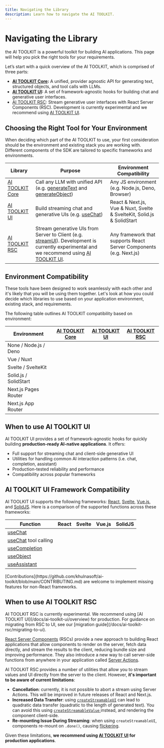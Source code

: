 ```yaml
---
title: Navigating the Library
description: Learn how to navigate the AI TOOLKIT.
---
```


# Navigating the Library

the AI TOOLKIT is a powerful toolkit for building AI applications. This page will help you pick the right tools for your requirements.

Let’s start with a quick overview of the AI TOOLKIT, which is comprised of three parts:

- **[AI TOOLKIT Core](/docs/ai-toolkit-core/overview):** A unified, provider agnostic API for generating text, structured objects, and tool calls with LLMs.
- **[AI TOOLKIT UI](/docs/ai-toolkit-ui/overview):** A set of framework-agnostic hooks for building chat and generative user interfaces.
- [AI TOOLKIT RSC](/docs/ai-toolkit-rsc/overview): Stream generative user interfaces with React Server Components (RSC). Development is currently experimental and we recommend using [AI TOOLKIT UI](/docs/ai-toolkit-ui/overview).

## Choosing the Right Tool for Your Environment

When deciding which part of the AI TOOLKIT to use, your first consideration should be the environment and existing stack you are working with. Different components of the SDK are tailored to specific frameworks and environments.

| Library                                           | Purpose                                                                                                                                                                                                              | Environment Compatibility                                              |
| ------------------------------------------------- | -------------------------------------------------------------------------------------------------------------------------------------------------------------------------------------------------------------------- | ---------------------------------------------------------------------- |
| [AI TOOLKIT Core](/docs/ai-toolkit-core/overview) | Call any LLM with unified API (e.g. [generateText](/docs/reference/ai-toolkit-core/generate-text) and [generateObject](/docs/reference/ai-toolkit-core/generate-object))                                             | Any JS environment (e.g. Node.js, Deno, Browser)                       |
| [AI TOOLKIT UI](/docs/ai-toolkit-ui/overview)     | Build streaming chat and generative UIs (e.g. [useChat](/docs/reference/ai-toolkit-ui/use-chat))                                                                                                                     | React & Next.js, Vue & Nuxt, Svelte & SvelteKit, Solid.js & SolidStart |
| [AI TOOLKIT RSC](/docs/ai-toolkit-rsc/overview)   | Stream generative UIs from Server to Client (e.g. [streamUI](/docs/reference/ai-toolkit-rsc/stream-ui)). Development is currently experimental and we recommend using [AI TOOLKIT UI](/docs/ai-toolkit-ui/overview). | Any framework that supports React Server Components (e.g. Next.js)     |

## Environment Compatibility

These tools have been designed to work seamlessly with each other and it's likely that you will be using them together. Let's look at how you could decide which libraries to use based on your application environment, existing stack, and requirements.

The following table outlines AI TOOLKIT compatibility based on environment:

| Environment           | [AI TOOLKIT Core](/docs/ai-toolkit-core/overview) | [AI TOOLKIT UI](/docs/ai-toolkit-ui/overview) | [AI TOOLKIT RSC](/docs/ai-toolkit-rsc/overview) |
| --------------------- | ------------------------------------------------- | --------------------------------------------- | ----------------------------------------------- |
| None / Node.js / Deno | <Check size={18} />                               | <Cross size={18} />                           | <Cross size={18} />                             |
| Vue / Nuxt            | <Check size={18} />                               | <Check size={18} />                           | <Cross size={18} />                             |
| Svelte / SvelteKit    | <Check size={18} />                               | <Check size={18} />                           | <Cross size={18} />                             |
| Solid.js / SolidStart | <Check size={18} />                               | <Check size={18} />                           | <Cross size={18} />                             |
| Next.js Pages Router  | <Check size={18} />                               | <Check size={18} />                           | <Cross size={18} />                             |
| Next.js App Router    | <Check size={18} />                               | <Check size={18} />                           | <Check size={18} />                             |

## When to use AI TOOLKIT UI

AI TOOLKIT UI provides a set of framework-agnostic hooks for quickly building **production-ready AI-native applications**. It offers:

- Full support for streaming chat and client-side generative UI
- Utilities for handling common AI interaction patterns (i.e. chat, completion, assistant)
- Production-tested reliability and performance
- Compatibility across popular frameworks

## AI TOOLKIT UI Framework Compatibility

AI TOOLKIT UI supports the following frameworks: [React](https://react.dev/), [Svelte](https://svelte.dev/), [Vue.js](https://vuejs.org/), and [SolidJS](https://www.solidjs.com/). Here is a comparison of the supported functions across these frameworks:

| Function                                                       | React               | Svelte              | Vue.js              | SolidJS             |
| -------------------------------------------------------------- | ------------------- | ------------------- | ------------------- | ------------------- |
| [useChat](/docs/reference/ai-toolkit-ui/use-chat)              | <Check size={18} /> | <Check size={18} /> | <Check size={18} /> | <Check size={18} /> |
| [useChat](/docs/reference/ai-toolkit-ui/use-chat) tool calling | <Check size={18} /> | <Check size={18} /> | <Cross size={18} /> | <Check size={18} /> |
| [useCompletion](/docs/reference/ai-toolkit-ui/use-completion)  | <Check size={18} /> | <Check size={18} /> | <Check size={18} /> | <Check size={18} /> |
| [useObject](/docs/reference/ai-toolkit-ui/use-object)          | <Check size={18} /> | <Cross size={18} /> | <Cross size={18} /> | <Cross size={18} /> |
| [useAssistant](/docs/reference/ai-toolkit-ui/use-assistant)    | <Check size={18} /> | <Check size={18} /> | <Check size={18} /> | <Cross size={18} /> |

<Note>
  [Contributions](https://github.com/khulnasoft/ai-toolkit/blob/main/CONTRIBUTING.md)
  are welcome to implement missing features for non-React frameworks.
</Note>

## When to use AI TOOLKIT RSC

<Note type="warning">
  AI TOOLKIT RSC is currently experimental. We recommend using [AI TOOLKIT
  UI](/docs/ai-toolkit-ui/overview) for production. For guidance on migrating
  from RSC to UI, see our [migration
  guide](/docs/ai-toolkit-rsc/migrating-to-ui).
</Note>

[React Server Components](https://nextjs.org/docs/app/building-your-application/rendering/server-components)
(RSCs) provide a new approach to building React applications that allow components
to render on the server, fetch data directly, and stream the results to the client,
reducing bundle size and improving performance. They also introduce a new way to
call server-side functions from anywhere in your application called [Server Actions](https://nextjs.org/docs/app/building-your-application/data-fetching/server-actions-and-mutations).

AI TOOLKIT RSC provides a number of utilities that allow you to stream values and UI directly from the server to the client. However, **it's important to be aware of current limitations**:

- **Cancellation**: currently, it is not possible to abort a stream using Server Actions. This will be improved in future releases of React and Next.js.
- **Increased Data Transfer**: using [`createStreamableUI`](/docs/reference/ai-toolkit-rsc/create-streamable-ui) can lead to quadratic data transfer (quadratic to the length of generated text). You can avoid this using [ `createStreamableValue` ](/docs/reference/ai-toolkit-rsc/create-streamable-value) instead, and rendering the component client-side.
- **Re-mounting Issue During Streaming**: when using `createStreamableUI`, components re-mount on `.done()`, causing [flickering](https://github.com/khulnasoft/ai-toolkit/issues/2232).

Given these limitations, **we recommend using [AI TOOLKIT UI](/docs/ai-toolkit-ui/overview) for production applications**.
